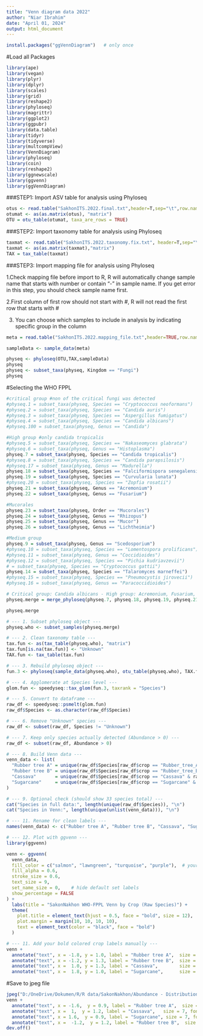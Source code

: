 ---
title: "Venn diagram data 2022"
author: "Niar Ibrahim"
date: "April 01, 2024"
output: html_document
---

```{r}
install.packages("ggVennDiagram")   # only once
```


#Load all Packages
```{r}
library(ape)
library(vegan)
library(plyr)
library(dplyr)
library(scales)
library(grid)
library(reshape2)
library(phyloseq)
library(magrittr)
library(ggplot2)
library(ggpubr)
library(data.table)
library(tidyr)
library(tidyverse)
library(multcompView)
library(VennDiagram)
library(phyloseq)
library(coin)
library(reshape2)
library(ggnewscale)
library(ggvenn)
library(ggVennDiagram)
```

###STEP1: Import ASV table for analysis using Phyloseq
```{r}
otus <- read.table("SakhonITS.2022.final.txt",header=T,sep="\t",row.names=1)
otumat <- as(as.matrix(otus), "matrix")
OTU = otu_table(otumat, taxa_are_rows = TRUE)
```

###STEP2: Import taxonomy table for analysis using Phyloseq

```{r}
taxmat <- read.table("SakhonITS.2022.taxonomy.fix.txt", header=T,sep="\t",row.names=1)
taxmat <- as(as.matrix(taxmat),"matrix")
TAX = tax_table(taxmat)
```

###STEP3: Import mapping file for analysis using Phyloseq

1.Check mapping file before import to R, R will automatically change sample name that starts with number or contain “-” in sample name. If you get error in this step, you should check sample name first. 

2.First column of first row should not start with #, R will not read the first row that starts with #

3. You can choose which samples to include in analysis by indicating specific group in the column

```{r}
meta = read.table("SakhonITS.2022.mapping_file.txt",header=TRUE,row.names=1,sep="\t",stringsAsFactors=FALSE)
```

```{r}
sampleData <- sample_data(meta)
```


```{r}
physeq <- phyloseq(OTU,TAX,sampleData)
physeq
physeq <- subset_taxa(physeq, Kingdom == "Fungi")
physeq
```

#Selecting the WHO FPPL
```{r }
#critical group #non of the critical fungi was detected
#physeq.1 = subset_taxa(physeq, Species == "Cryptococcus neoformans")
#physeq.2 = subset_taxa(physeq, Species == "Candida auris")
#physeq.3 = subset_taxa(physeq, Species == "Aspergillus fumigatus")
#physeq.4 = subset_taxa(physeq, Species == "Candida albicans")
#physeq.100 = subset_taxa(physeq, Genus == "Candida")

#High group #only candida tropicalis
#physeq.5 = subset_taxa(physeq, Species == "Nakaseomyces glabrata")
#physeq.6 = subset_taxa(physeq, Genus == "Histoplasma")
physeq.7 = subset_taxa(physeq, Species == "Candida tropicalis")
#physeq.8 = subset_taxa(physeq, Species == "Candida parapsilosis")
#physeq.17 = subset_taxa(physeq, Genus == "Madurella")
physeq.18 = subset_taxa(physeq, Species == "Falciformispora senegalensis")
physeq.19 = subset_taxa(physeq, Species == "Curvularia lunata")
#physeq.20 = subset_taxa(physeq, Species == "Zopfia rosatii")
physeq.21 = subset_taxa(physeq, Genus == "Acremonium")
physeq.22 = subset_taxa(physeq, Genus == "Fusarium")

#Mucorales
physeq.23 = subset_taxa(physeq, Order == "Mucorales")
physeq.24 = subset_taxa(physeq, Genus == "Rhizopus")
physeq.25 = subset_taxa(physeq, Genus == "Mucor")
physeq.26 = subset_taxa(physeq, Genus == "Lichtheimia")

#Medium group
physeq.9 = subset_taxa(physeq, Genus == "Scedosporium")
#physeq.10 = subset_taxa(physeq, Species == "Lomentospora prolificans")
#physeq.11 = subset_taxa(physeq, Genus == "Coccidioides")
#physeq.12 = subset_taxa(physeq, Species == "Pichia kudriavzevii")
# = subset_taxa(physeq, Species == "Cryptococcus gattii")
physeq.14 = subset_taxa(physeq, Species == "Talaromyces marneffei")
#physeq.15 = subset_taxa(physeq, Species == "Pneumocystis jirovecii")
#physeq.16 = subset_taxa(physeq, Genus == "Paracoccidioides")
```


```{r}
# Critical group: Candida albicans - High group: Acremonium, Fusarium, Mucorales - Medium group: Scedosporium, Pichia kudriavzevii
physeq.merge = merge_phyloseq(physeq.7, physeq.18, physeq.19, physeq.21, physeq.22, physeq.23, physeq.24, physeq.25, physeq.26, physeq.9, physeq.14)

physeq.merge
```


```{r}
# --- 1. Subset phyloseq object ---
physeq.who <- subset_samples(physeq.merge)
```


```{r}
# --- 2. Clean taxonomy table ---
tax.fun <- as(tax_table(physeq.who), "matrix")
tax.fun[is.na(tax.fun)] <- "Unknown"
TAX.fun <- tax_table(tax.fun)
```


```{r}
# --- 3. Rebuild phyloseq object ---
fun.3 <- phyloseq(sample_data(physeq.who), otu_table(physeq.who), TAX.fun)
```


```{r}
# --- 4. Agglomerate at Species level ---
glom.fun <- speedyseq::tax_glom(fun.3, taxrank = "Species")
```


```{r}
# --- 5. Convert to dataframe ---
raw_df <- speedyseq::psmelt(glom.fun)
raw_df$Species <- as.character(raw_df$Species)
```


```{r}
# --- 6. Remove "Unknown" species ---
raw_df <- subset(raw_df, Species != "Unknown")

```

```{r}
# --- 7. Keep only species actually detected (Abundance > 0) ---
raw_df <- subset(raw_df, Abundance > 0)

```

```{r}
# --- 8. Build Venn data ---
venn_data <- list(
  "Rubber tree A" = unique(raw_df$Species[raw_df$crop == "Rubber_tree_A" & raw_df$Abundance > 0]),
  "Rubber tree B" = unique(raw_df$Species[raw_df$crop == "Rubber_tree_B" & raw_df$Abundance > 0]),
  "Cassava"       = unique(raw_df$Species[raw_df$crop == "Cassava" & raw_df$Abundance > 0]),
  "Sugarcane"     = unique(raw_df$Species[raw_df$crop == "Sugarcane" & raw_df$Abundance > 0])
)
```


```{r}
# --- 9. Optional check (should show 33 species total) ---
cat("Species in full data:", length(unique(raw_df$Species)), "\n")
cat("Species in Venn:", length(unique(unlist(venn_data))), "\n")
```


```{r}
# --- 11. Rename for clean labels ---
names(venn_data) <- c("Rubber tree A", "Rubber tree B", "Cassava", "Sugarcane")
```


```{r}
# --- 12. Plot with ggvenn ---
library(ggvenn)

venn <- ggvenn(
  venn_data,
  fill_color = c("salmon", "lawngreen", "turquoise", "purple"),  # your color scheme
  fill_alpha = 0.6,
  stroke_size = 0.6,
  text_size = 9,
  set_name_size = 0,    # hide default set labels
  show_percentage = FALSE
) +
  labs(title = "SakonNakhon WHO-FPPL Venn by Crop (Raw Species)") +
  theme(
    plot.title = element_text(hjust = 0.5, face = "bold", size = 12),
    plot.margin = margin(10, 10, 10, 10),
    text = element_text(color = "black", face = "bold")
  )
```


```{r}
# --- 11. Add your bold colored crop labels manually ---
venn +
  annotate("text", x = -1.8, y = 1.0, label = "Rubber tree A",  size = 5, fontface = "bold", color = "salmon4") +
  annotate("text", x = -1.2, y = 1.3, label = "Rubber tree B",  size = 5, fontface = "bold", color = "green4") +
  annotate("text", x =  1.0, y = 1.3, label = "Cassava",        size = 5, fontface = "bold", color = "turquoise4") +
  annotate("text", x =  1.8, y = 1.0, label = "Sugarcane",      size = 5, fontface = "bold", color = "purple4")
```



#Save to jpeg file
```{r}
jpeg("D:/OneDrive/Dokumen/R/R data/SakonNakhon/Abundance - Distribution/VennGenusWHOBell2022.jpeg",units = "in", width = 14, height = 8, res = 1000 )
venn + 
  annotate("text", x = -1.6,  y = 0.9, label = "Rubber tree A",  size = 7, fontface = "bold", color = "salmon4") +
  annotate("text", x =  1,  y = 1.2, label = "Cassava",   size = 7, fontface = "bold", color = "turquoise4") +
  annotate("text", x = 1.6,  y = 0.9, label = "Sugarcane", size = 7, fontface = "bold", color = "purple4") +
  annotate("text", x =  -1.2,  y = 1.2, label = "Rubber tree B",  size = 7, fontface = "bold", color = "green4")
dev.off()
```








